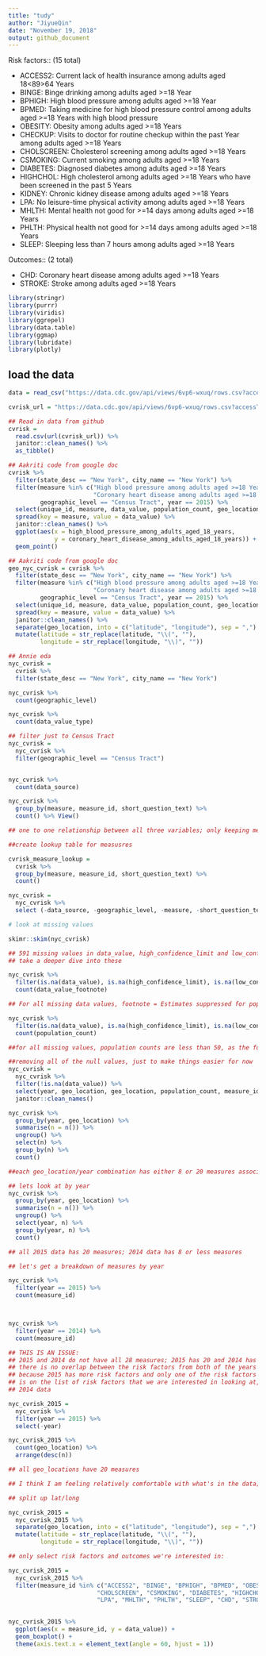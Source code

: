```yaml
---
title: "tudy"
author: "JiyueQin"
date: "November 19, 2018"
output: github_document
---
```



Risk factors:: (15 total)

* ACCESS2: Current lack of health insurance among adults aged 18<89><db><d2>64 Years
* BINGE: Binge drinking among adults aged >=18 Year
* BPHIGH: High blood pressure among adults aged >=18 Year
* BPMED: Taking medicine for high blood pressure control among adults aged >=18 Years with high blood pressure
* OBESITY: Obesity among adults aged >=18 Years
* CHECKUP: Visits to doctor for routine checkup within the past Year among adults aged >=18 Years
* CHOLSCREEN: Cholesterol screening among adults aged >=18 Years
* CSMOKING: Current smoking among adults aged >=18 Years
* DIABETES: Diagnosed diabetes among adults aged >=18 Years
* HIGHCHOL: High cholesterol among adults aged >=18 Years who have been screened in the past 5 Years
* KIDNEY: Chronic kidney disease among adults aged >=18 Years
* LPA: No leisure-time physical activity among adults aged >=18 Years
* MHLTH: Mental health not good for >=14 days among adults aged >=18 Years
* PHLTH: Physical health not good for >=14 days among adults aged >=18 Years
* SLEEP: Sleeping less than 7 hours among adults aged >=18 Years


Outcomes:: (2 total)

* CHD: Coronary heart disease among adults aged >=18 Years
* STROKE: Stroke among adults aged >=18 Years




```r
library(stringr)
library(purrr)
library(viridis)
library(ggrepel)
library(data.table)
library(ggmap)
library(lubridate)
library(plotly)
```

## load the data 
```r
data = read_csv("https://data.cdc.gov/api/views/6vp6-wxuq/rows.csv?accessType=DOWNLOAD")
```


```r
cvrisk_url = "https://data.cdc.gov/api/views/6vp6-wxuq/rows.csv?accessType=DOWNLOAD"

## Read in data from github
cvrisk = 
  read.csv(url(cvrisk_url)) %>% 
  janitor::clean_names() %>% 
  as_tibble()
```



```r
## Aakriti code from google doc
cvrisk %>% 
  filter(state_desc == "New York", city_name == "New York") %>% 
  filter(measure %in% c("High blood pressure among adults aged >=18 Years", 
                        "Coronary heart disease among adults aged >=18 Years"), 
         geographic_level == "Census Tract", year == 2015) %>% 
  select(unique_id, measure, data_value, population_count, geo_location) %>% 
  spread(key = measure, value = data_value) %>% 
  janitor::clean_names() %>% 
  ggplot(aes(x = high_blood_pressure_among_adults_aged_18_years, 
             y = coronary_heart_disease_among_adults_aged_18_years)) + 
  geom_point()
```



```r
## Aakriti code from google doc
geo_nyc_cvrisk = cvrisk %>% 
  filter(state_desc == "New York", city_name == "New York") %>% 
  filter(measure %in% c("High blood pressure among adults aged >=18 Years", 
                        "Coronary heart disease among adults aged >=18 Years"), 
         geographic_level == "Census Tract", year == 2015) %>% 
  select(unique_id, measure, data_value, population_count, geo_location) %>% 
  spread(key = measure, value = data_value) %>% 
  janitor::clean_names() %>%
  separate(geo_location, into = c("latitude", "longitude"), sep = ",") %>% 
  mutate(latitude = str_replace(latitude, "\\(", ""),
         longitude = str_replace(longitude, "\\)", ""))

```


```r
## Annie eda
nyc_cvrisk = 
  cvrisk %>% 
  filter(state_desc == "New York", city_name == "New York")

nyc_cvrisk %>% 
  count(geographic_level)

nyc_cvrisk %>% 
  count(data_value_type)

## filter just to Census Tract
nyc_cvrisk = 
  nyc_cvrisk %>% 
  filter(geographic_level == "Census Tract")


nyc_cvrisk %>% 
  count(data_source)

nyc_cvrisk %>% 
  group_by(measure, measure_id, short_question_text) %>% 
  count() %>% View()

## one to one relationship between all three variables; only keeping measure_id

##create lookup table for measusres

cvrisk_measure_lookup = 
  cvrisk %>% 
  group_by(measure, measure_id, short_question_text) %>% 
  count()

nyc_cvrisk = 
  nyc_cvrisk %>% 
  select (-data_source, -geographic_level, -measure, -short_question_text)

# look at missing values

skimr::skim(nyc_cvrisk)

## 591 missing values in data_value, high_confidence_limit and low_confidence_limit
## take a deeper dive into these

nyc_cvrisk %>% 
  filter(is.na(data_value), is.na(high_confidence_limit), is.na(low_confidence_limit)) %>% 
  count(data_value_footnote)

## For all missing data values, footnote = Estimates suppressed for population less than 50

nyc_cvrisk %>% 
  filter(is.na(data_value), is.na(high_confidence_limit), is.na(low_confidence_limit)) %>% 
  count(population_count)

##for all missing values, population counts are less than 50, as the footnote says

##removing all of the null values, just to make things easier for now
nyc_cvrisk =
  nyc_cvrisk %>% 
  filter(!is.na(data_value)) %>% 
  select(year, geo_location, geo_location, population_count, measure_id, data_value) %>% 
  janitor::clean_names()

nyc_cvrisk %>% 
  group_by(year, geo_location) %>% 
  summarise(n = n()) %>% 
  ungroup() %>% 
  select(n) %>% 
  group_by(n) %>% 
  count()

##each geo_location/year combination has either 8 or 20 measures associated with it (there are 7 that have less than 8 measures)

## lets look at by year
nyc_cvrisk %>% 
  group_by(year, geo_location) %>% 
  summarise(n = n()) %>% 
  ungroup() %>% 
  select(year, n) %>% 
  group_by(year, n) %>% 
  count()

## all 2015 data has 20 measures; 2014 data has 8 or less measures

## let's get a breakdown of measures by year

nyc_cvrisk %>% 
  filter(year == 2015) %>% 
  count(measure_id)



nyc_cvrisk %>% 
  filter(year == 2014) %>% 
  count(measure_id)

## THIS IS AN ISSUE:
## 2015 and 2014 do not have all 28 measures; 2015 has 20 and 2014 has 8
## there is no overlap between the risk factors from both of the years
## because 2015 has more risk factors and only one of the risk factors only included in 2014 
## is on the list of risk factors that we are interested in looking at, I am going to remove
## 2014 data

nyc_cvrisk_2015 = 
  nyc_cvrisk %>% 
  filter(year == 2015) %>% 
  select(-year)

nyc_cvrisk_2015 %>% 
  count(geo_location) %>% 
  arrange(desc(n))

## all geo_locations have 20 measures

## I think I am feeling relatively comfortable with what's in the data; can start visualizing it

## split up lat/long

nyc_cvrisk_2015 = 
  nyc_cvrisk_2015 %>% 
  separate(geo_location, into = c("latitude", "longitude"), sep = ",") %>% 
  mutate(latitude = str_replace(latitude, "\\(", ""),
         longitude = str_replace(longitude, "\\)", ""))

## only select risk factors and outcomes we're interested in:

nyc_cvrisk_2015 =
  nyc_cvrisk_2015 %>% 
  filter(measure_id %in% c("ACCESS2", "BINGE", "BPHIGH", "BPMED", "OBESITY", "CHECKUP", 
                         "CHOLSCREEN", "CSMOKING", "DIABETES", "HIGHCHOL", "KIDNEY", 
                         "LPA", "MHLTH", "PHLTH", "SLEEP", "CHD", "STROKE"))
  

nyc_cvrisk_2015 %>%
  ggplot(aes(x = measure_id, y = data_value)) + 
  geom_boxplot() +
  theme(axis.text.x = element_text(angle = 60, hjust = 1))



```

